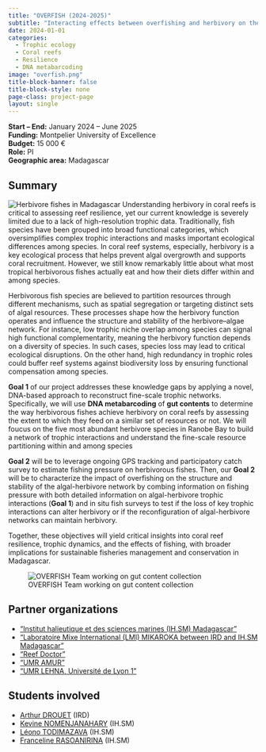 ```yaml
---
title: "OVERFISH (2024-2025)"
subtitle: "Interacting effects between overfishing and herbivory on the resilience of coral reefs in Madagascar"
date: 2024-01-01
categories:
  - Trophic ecology
  - Coral reefs
  - Resilience
  - DNA metabarcoding
image: "overfish.png"
title-block-banner: false
title-block-style: none
page-class: project-page
layout: single
---
```


::: {.project-meta}
**Start – End:** January 2024 – June 2025  
**Funding:** Montpelier University of Excellence  
**Budget:** 15 000 €  
**Role:** PI  
**Geographic area:** Madagascar
:::

## Summary
![Herbivore fishes in Madagascar](featured.png)
Understanding herbivory in coral reefs is critical to assessing reef resilience, yet our current knowledge is severely limited due to a lack of high-resolution trophic data. Traditionally, fish species have been grouped into broad functional categories, which oversimplifies complex trophic interactions and masks important ecological differences among species. In coral reef systems, especially, herbivory is a key ecological process that helps prevent algal overgrowth and supports coral recruitment. However, we still know remarkably little about what most tropical herbivorous fishes actually eat and how their diets differ within and among species.

Herbivorous fish species are believed to partition resources through different mechanisms, such as spatial segregation or targeting distinct sets of algal resources. These processes shape how the herbivory function operates and influence the structure and stability of the herbivore–algae network. For instance, low trophic niche overlap among species can signal high functional complementarity, meaning the herbivory function depends on a diversity of species. In such cases, species loss may lead to critical ecological disruptions. On the other hand, high redundancy in trophic roles could buffer reef systems against biodiversity loss by ensuring functional compensation among species.

**Goal 1** of our project addresses these knowledge gaps by applying a novel, DNA-based approach to reconstruct fine-scale trophic networks. Specifically, we will use **DNA metabarcoding** of **gut contents** to determine the way herbivorous fishes achieve herbivory on coral reefs by assessing the extent to which they feed on a similar set of resources or not. We will foucus on the five most abundant herbivore species in Ranobe Bay to build a network of trophic interactions and understand the fine-scale resource partitioning within and among species

**Goal 2** will be to leverage ongoing GPS tracking and participatory catch survey to estimate fishing pressure on herbivorous fishes. Then, our **Goal 2** will be to characterize the impact of overfishing on the structure and stability of the algal-herbivore network by combing information on fishing pressure with both detailed information on algal-herbivore trophic interactions (**Goal 1**) and in situ fish surveys to test if the loss of key trophic interactions can alter herbivory or if the reconfiguration of algal-herbivore networks can maintain herbivory.

Together, these objectives will yield critical insights into coral reef resilience, trophic dynamics, and the effects of fishing, with broader implications for sustainable fisheries management and conservation in Madagascar.


![OVERFISH Team working on gut content collection](field_mission.png)

## Partner organizations
- ["Institut halieutique et des sciences marines (IH.SM) Madagascar"](https://student.ihsm.mg/)
- ["Laboratoire Mixe International (LMI) MIKAROKA between IRD and IH.SM Madagascar"](https://mikaroka.ihsm.mg/)
- ["Reef Doctor"](https://www.reefdoctor.org/)
- ["UMR AMUR"](https://www.umr-amure.fr/?lang=en)
- ["UMR LEHNA, Université de Lyon 1"](https://umr5023.univ-lyon1.fr/)

## Students involved
- [Arthur DROUET]() (IRD)
- [Kevine NOMENJANAHARY]() (IH.SM)
- [Léono TODIMAZAVA]() (IH.SM)
- [Franceline RASOANIRINA]() (IH.SM)

